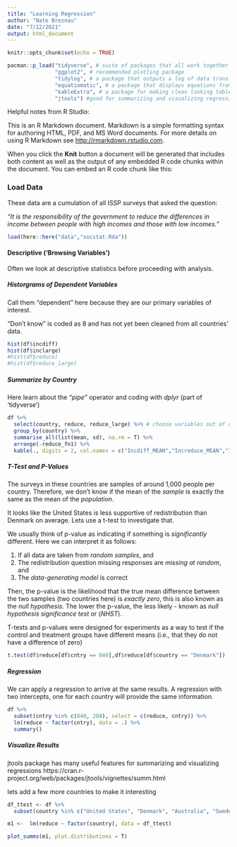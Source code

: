 ```yaml
---
title: "Learning Regression"
author: "Nate Breznau"
date: "7/12/2021"
output: html_document
---
```


```r
knitr::opts_chunk$set(echo = TRUE)

pacman::p_load("tidyverse", # suite of packages that all work together
               "ggplot2", # recommended plotting package
               "tidylog", # a package that outputs a log of data transformations after each command (like what Stata does)
               "equatiomatic", # a package that displays equations from a previously called function
               "kableExtra", # a package for making clean looking tables
               "jtools") #good for summarizing and visualizing regression results
```

Helpful notes from R Studio:

This is an R Markdown document. Markdown is a simple formatting syntax for authoring HTML, PDF, and MS Word documents. For more details on using R Markdown see <http://rmarkdown.rstudio.com>.

When you click the **Knit** button a document will be generated that includes both content as well as the output of any embedded R code chunks within the document. You can embed an R code chunk like this:

### Load Data

These data are a cumulation of all ISSP surveys that asked the question:

*"It is the responsibility of the government to reduce the differences in income between people with high incomes and those with low incomes."*

```r
load(here::here("data","socstat.Rda"))
```

#### Descriptive ('Browsing Variables')

Often we look at descriptive statistics before proceeding with analysis.

##### Historgrams of Dependent Variables

Call them "dependent" here because they are our primary variables of interest.

"Don't know" is coded as 8 and has not yet been cleaned from all countries' data.

```r

hist(df$incdiff)
hist(df$inclarge)
#hist(df$reduce)
#hist(df$reduce_large)

```

##### Summarize by Country

Here learn about the *"pipe"* operator and coding with *dplyr* (part of 'tidyverse')

```r
df %>%
  select(country, reduce, reduce_large) %>% # choose variables out of df
  group_by(country) %>%
  summarise_all(list(mean, sd), na.rm = T) %>%
  arrange(-reduce_fn1) %>%
  kable(., digits = 2, col.names = c("Incdiff_MEAN","Increduce_MEAN","Incdiff_SD","Increduce_SD",))
```

##### T-Test and P-Values

The surveys in these countries are samples of around 1,000 people per country. Therefore, we don't know if the mean of the *sample* is exactly the same as the mean of the *population*.

It looks like the United States is less supportive of redistribution than Denmark on average. Lets use a t-test to investigate that.

We usually think of p-value as indicating if something is *significantly* different. Here we can interpret it as follows:

1. If all data are taken from *random samples*, and
2. The redistribution question missing responses are *missing at random*, and
3. The *data-generating model* is correct

Then, the p-value is the likelihood that the true mean difference between the two samples (two countries here) is *exactly zero*, this is also known as the *null hypothesis*. The lower the p-value, the less likely - known as *null hypothesis significance test* or (*NHST*).

T-tests and p-values were designed for experiments as a way to test if the control and treatment groups have different means (i.e., that they do not have a difference of zero)

```r
t.test(df$reduce[df$cntry == 840],df$reduce[df$country == "Denmark"])
```
##### Regression

We can apply a regression to arrive at the same results. A regression with two intercepts, one for each country will provide the same information.

```r
df %>%
  subset(cntry %in% c(840, 208), select = c(reduce, cntry)) %>%
  lm(reduce ~ factor(cntry), data = .) %>%
  summary()
```

##### Visualize Results

jtools package has many useful features for summarizing and visualizing regressions https://cran.r-project.org/web/packages/jtools/vignettes/summ.html

lets add a few more countries to make it interesting

```r

df_ttest <- df %>%
  subset(country %in% c("United States", "Denmark", "Australia", "Sweden", "Japan"), select = c(reduce, country))

m1 <-  lm(reduce ~ factor(country), data = df_ttest)

plot_summs(m1, plot.distributions = T)

```

